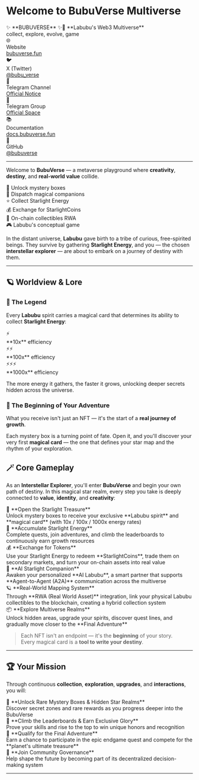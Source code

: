 # Welcome to BubuVerse Multiverse

<div style={{
  background: 'linear-gradient(135deg, rgba(251, 191, 36, 0.12), rgba(245, 158, 11, 0.12))',
  border: '2px solid rgba(251, 191, 36, 0.25)',
  borderRadius: '16px',
  padding: '28px',
  marginTop: '24px',
  marginBottom: '32px',
  textAlign: 'center',
  position: 'relative',
  overflow: 'hidden'
}}>
  <div style={{
    position: 'absolute',
    top: 0,
    left: 0,
    right: 0,
    bottom: 0,
    background: 'radial-gradient(circle at 50% 50%, rgba(251, 191, 36, 0.1), transparent 70%)',
    pointerEvents: 'none'
  }} />
  <div style={{ position: 'relative', zIndex: 1 }}>
    <div style={{ fontSize: '22px', fontWeight: 'bold', marginBottom: '12px' }}>
      ✨ **BUBUVERSE** ✨🧸 **Labubu's Web3 Multiverse**
    </div>
    <div style={{ 
      color: 'rgba(251, 191, 36, 0.9)', 
      fontSize: '16px',
      fontWeight: '500',
      letterSpacing: '1px'
    }}>
      collect, explore, evolve, game
    </div>
  </div>
</div>

<div style={{ 
  display: 'grid', 
  gridTemplateColumns: 'repeat(auto-fit, minmax(250px, 1fr))', 
  gap: '12px',
  marginBottom: '24px'
}}>

<div style={{
  background: 'rgba(251, 191, 36, 0.04)',
  border: '1px solid rgba(251, 191, 36, 0.12)',
  borderRadius: '10px',
  padding: '16px',
  display: 'flex',
  alignItems: 'center',
  gap: '12px',
  transition: 'all 0.3s ease'
}}>
  <span style={{ fontSize: '20px' }}>🌐</span>
  <div>
    <div style={{ fontWeight: 'bold', fontSize: '14px' }}>Website</div>
    <a href="https://bubuverse.fun/" style={{ fontSize: '13px', opacity: '0.8' }}>bubuverse.fun</a>
  </div>
</div>

<div style={{
  background: 'rgba(251, 191, 36, 0.04)',
  border: '1px solid rgba(251, 191, 36, 0.12)',
  borderRadius: '10px',
  padding: '16px',
  display: 'flex',
  alignItems: 'center',
  gap: '12px',
  transition: 'all 0.3s ease'
}}>
  <span style={{ fontSize: '20px' }}>🐦</span>
  <div>
    <div style={{ fontWeight: 'bold', fontSize: '14px' }}>X (Twitter)</div>
    <a href="https://x.com/bubu_verse" style={{ fontSize: '13px', opacity: '0.8' }}>@bubu_verse</a>
  </div>
</div>

<div style={{
  background: 'rgba(251, 191, 36, 0.04)',
  border: '1px solid rgba(251, 191, 36, 0.12)',
  borderRadius: '10px',
  padding: '16px',
  display: 'flex',
  alignItems: 'center',
  gap: '12px',
  transition: 'all 0.3s ease'
}}>
  <span style={{ fontSize: '20px' }}>📢</span>
  <div>
    <div style={{ fontWeight: 'bold', fontSize: '14px' }}>Telegram Channel</div>
    <a href="https://t.me/official_bubuverse_notice" style={{ fontSize: '13px', opacity: '0.8' }}>Official Notice</a>
  </div>
</div>

<div style={{
  background: 'rgba(251, 191, 36, 0.04)',
  border: '1px solid rgba(251, 191, 36, 0.12)',
  borderRadius: '10px',
  padding: '16px',
  display: 'flex',
  alignItems: 'center',
  gap: '12px',
  transition: 'all 0.3s ease'
}}>
  <span style={{ fontSize: '20px' }}>💬</span>
  <div>
    <div style={{ fontWeight: 'bold', fontSize: '14px' }}>Telegram Group</div>
    <a href="https://t.me/official_bubuverse_space" style={{ fontSize: '13px', opacity: '0.8' }}>Official Space</a>
  </div>
</div>

<div style={{
  background: 'rgba(251, 191, 36, 0.04)',
  border: '1px solid rgba(251, 191, 36, 0.12)',
  borderRadius: '10px',
  padding: '16px',
  display: 'flex',
  alignItems: 'center',
  gap: '12px',
  transition: 'all 0.3s ease'
}}>
  <span style={{ fontSize: '20px' }}>📚</span>
  <div>
    <div style={{ fontWeight: 'bold', fontSize: '14px' }}>Documentation</div>
    <a href="https://docs.bubuverse.fun/" style={{ fontSize: '13px', opacity: '0.8' }}>docs.bubuverse.fun</a>
  </div>
</div>

<div style={{
  background: 'rgba(251, 191, 36, 0.04)',
  border: '1px solid rgba(251, 191, 36, 0.12)',
  borderRadius: '10px',
  padding: '16px',
  display: 'flex',
  alignItems: 'center',
  gap: '12px',
  transition: 'all 0.3s ease'
}}>
  <span style={{ fontSize: '20px' }}>🐙</span>
  <div>
    <div style={{ fontWeight: 'bold', fontSize: '14px' }}>GitHub</div>
    <a href="https://github.com/bubuverse" style={{ fontSize: '13px', opacity: '0.8' }}>@bubuverse</a>
  </div>
</div>

</div>

***

<div style={{
  background: 'linear-gradient(135deg, rgba(251, 191, 36, 0.08), rgba(245, 158, 11, 0.08))',
  border: '1px solid rgba(251, 191, 36, 0.15)',
  borderRadius: '16px',
  padding: '32px 28px',
  marginTop: '24px',
  marginBottom: '32px'
}}>

Welcome to **BubuVerse** — a metaverse playground where **creativity**, **destiny**, and **real-world value** collide.

<div style={{ 
  display: 'grid', 
  gridTemplateColumns: 'repeat(auto-fit, minmax(200px, 1fr))', 
  gap: '12px', 
  margin: '24px 0' 
}}>
  <div>🎁 Unlock mystery boxes</div>
  <div>🧸 Dispatch magical companions</div>
  <div>⭐ Collect Starlight Energy</div>
  <div>💰 Exchange for StarlightCoins</div>
  <div>🔗 On-chain collectibles RWA</div>
  <div>🎮 Labubu's conceptual game</div>
</div>

In the distant universe, **Labubu** gave birth to a tribe of curious, free-spirited beings. They survive by gathering **Starlight Energy**, and you — the chosen **interstellar explorer** — are about to embark on a journey of destiny with them.

</div>

***

## 🪐 Worldview & Lore

<div style={{ display: 'flex', flexDirection: 'column', gap: '24px' }}>

<div style={{
  background: 'rgba(251, 191, 36, 0.05)',
  borderLeft: '4px solid rgba(251, 191, 36, 0.4)',
  padding: '20px 24px',
  borderRadius: '0 12px 12px 0'
}}>

### 📜 The Legend

Every **Labubu** spirit carries a magical card that determines its ability to collect **Starlight Energy**:

<div style={{ 
  display: 'flex', 
  justifyContent: 'space-around', 
  margin: '16px 0',
  flexWrap: 'wrap',
  gap: '16px'
}}>
  <div style={{ textAlign: 'center' }}>
    <div style={{ fontSize: '24px' }}>⚡</div>
    <div>**10x** efficiency</div>
  </div>
  <div style={{ textAlign: 'center' }}>
    <div style={{ fontSize: '24px' }}>⚡⚡</div>
    <div>**100x** efficiency</div>
  </div>
  <div style={{ textAlign: 'center' }}>
    <div style={{ fontSize: '24px' }}>⚡⚡⚡</div>
    <div>**1000x** efficiency</div>
  </div>
</div>

The more energy it gathers, the faster it grows, unlocking deeper secrets hidden across the universe.

</div>

<div style={{
  background: 'rgba(251, 191, 36, 0.05)',
  borderLeft: '4px solid rgba(251, 191, 36, 0.4)',
  padding: '20px 24px',
  borderRadius: '0 12px 12px 0'
}}>

### 📖 The Beginning of Your Adventure

What you receive isn't just an NFT — it's the start of a **real journey of growth**.

Each mystery box is a turning point of fate. Open it, and you'll discover your very first **magical card** — the one that defines your star map and the rhythm of your exploration.

</div>

</div>

## 🪄 Core Gameplay

As an **Interstellar Explorer**, you'll enter **BubuVerse** and begin your own path of destiny. In this magical star realm, every step you take is deeply connected to **value**, **identity**, and **creativity**:

<div style={{ 
  display: 'grid', 
  gridTemplateColumns: 'repeat(auto-fit, minmax(300px, 1fr))', 
  gap: '16px', 
  margin: '24px 0' 
}}>

<div style={{
  background: 'rgba(251, 191, 36, 0.03)',
  border: '1px solid rgba(251, 191, 36, 0.1)',
  borderRadius: '12px',
  padding: '20px',
  transition: 'all 0.3s ease'
}}>
  <div style={{ fontSize: '20px', marginBottom: '8px' }}>🎁 **Open the Starlight Treasure**</div>
  <div style={{ fontSize: '14px', opacity: '0.8' }}>Unlock mystery boxes to receive your exclusive **Labubu spirit** and **magical card** (with 10x / 100x / 1000x energy rates)</div>
</div>

<div style={{
  background: 'rgba(251, 191, 36, 0.03)',
  border: '1px solid rgba(251, 191, 36, 0.1)',
  borderRadius: '12px',
  padding: '20px',
  transition: 'all 0.3s ease'
}}>
  <div style={{ fontSize: '20px', marginBottom: '8px' }}>🌟 **Accumulate Starlight Energy**</div>
  <div style={{ fontSize: '14px', opacity: '0.8' }}>Complete quests, join adventures, and climb the leaderboards to continuously earn growth resources</div>
</div>

<div style={{
  background: 'rgba(251, 191, 36, 0.03)',
  border: '1px solid rgba(251, 191, 36, 0.1)',
  borderRadius: '12px',
  padding: '20px',
  transition: 'all 0.3s ease'
}}>
  <div style={{ fontSize: '20px', marginBottom: '8px' }}>💰 **Exchange for Tokens**</div>
  <div style={{ fontSize: '14px', opacity: '0.8' }}>Use your Starlight Energy to redeem **StarlightCoins**, trade them on secondary markets, and turn your on-chain assets into real value</div>
</div>

<div style={{
  background: 'rgba(251, 191, 36, 0.03)',
  border: '1px solid rgba(251, 191, 36, 0.1)',
  borderRadius: '12px',
  padding: '20px',
  transition: 'all 0.3s ease'
}}>
  <div style={{ fontSize: '20px', marginBottom: '8px' }}>🧠 **AI Starlight Companion**</div>
  <div style={{ fontSize: '14px', opacity: '0.8' }}>Awaken your personalized **AI Labubu**, a smart partner that supports **Agent-to-Agent (A2A)** communication across the multiverse</div>
</div>

<div style={{
  background: 'rgba(251, 191, 36, 0.03)',
  border: '1px solid rgba(251, 191, 36, 0.1)',
  borderRadius: '12px',
  padding: '20px',
  transition: 'all 0.3s ease'
}}>
  <div style={{ fontSize: '20px', marginBottom: '8px' }}>🪐 **Real-World Mapping System**</div>
  <div style={{ fontSize: '14px', opacity: '0.8' }}>Through **RWA (Real World Asset)** integration, link your physical Labubu collectibles to the blockchain, creating a hybrid collection system</div>
</div>

<div style={{
  background: 'rgba(251, 191, 36, 0.03)',
  border: '1px solid rgba(251, 191, 36, 0.1)',
  borderRadius: '12px',
  padding: '20px',
  transition: 'all 0.3s ease'
}}>
  <div style={{ fontSize: '20px', marginBottom: '8px' }}>📦 **Explore Multiverse Realms**</div>
  <div style={{ fontSize: '14px', opacity: '0.8' }}>Unlock hidden areas, upgrade your spirits, discover quest lines, and gradually move closer to the **Final Adventure**</div>
</div>

</div>

> Each NFT isn't an endpoint — it's the **beginning** of your story.\
> Every magical card is a **tool to write your destiny**.

***

## 🏆 Your Mission

Through continuous **collection**, **exploration**, **upgrades**, and **interactions**, you will:

<div style={{ 
  display: 'grid', 
  gridTemplateColumns: 'repeat(auto-fit, minmax(280px, 1fr))', 
  gap: '16px', 
  margin: '24px 0' 
}}>

<div style={{
  background: 'linear-gradient(135deg, rgba(251, 191, 36, 0.05), rgba(245, 158, 11, 0.05))',
  border: '1px solid rgba(251, 191, 36, 0.15)',
  borderRadius: '12px',
  padding: '20px',
  position: 'relative',
  overflow: 'hidden'
}}>
  <div style={{ fontSize: '18px', marginBottom: '8px' }}>🌌 **Unlock Rare Mystery Boxes & Hidden Star Realms**</div>
  <div style={{ fontSize: '14px', opacity: '0.85' }}>Discover secret zones and rare rewards as you progress deeper into the BubuVerse</div>
</div>

<div style={{
  background: 'linear-gradient(135deg, rgba(251, 191, 36, 0.05), rgba(245, 158, 11, 0.05))',
  border: '1px solid rgba(251, 191, 36, 0.15)',
  borderRadius: '12px',
  padding: '20px',
  position: 'relative',
  overflow: 'hidden'
}}>
  <div style={{ fontSize: '18px', marginBottom: '8px' }}>🥇 **Climb the Leaderboards & Earn Exclusive Glory**</div>
  <div style={{ fontSize: '14px', opacity: '0.85' }}>Prove your skills and rise to the top to win unique honors and recognition</div>
</div>

<div style={{
  background: 'linear-gradient(135deg, rgba(251, 191, 36, 0.05), rgba(245, 158, 11, 0.05))',
  border: '1px solid rgba(251, 191, 36, 0.15)',
  borderRadius: '12px',
  padding: '20px',
  position: 'relative',
  overflow: 'hidden'
}}>
  <div style={{ fontSize: '18px', marginBottom: '8px' }}>🚀 **Qualify for the Final Adventure**</div>
  <div style={{ fontSize: '14px', opacity: '0.85' }}>Earn a chance to participate in the epic endgame quest and compete for the **planet's ultimate treasure**</div>
</div>

<div style={{
  background: 'linear-gradient(135deg, rgba(251, 191, 36, 0.05), rgba(245, 158, 11, 0.05))',
  border: '1px solid rgba(251, 191, 36, 0.15)',
  borderRadius: '12px',
  padding: '20px',
  position: 'relative',
  overflow: 'hidden'
}}>
  <div style={{ fontSize: '18px', marginBottom: '8px' }}>🧭 **Join Community Governance**</div>
  <div style={{ fontSize: '14px', opacity: '0.85' }}>Help shape the future by becoming part of its decentralized decision-making system</div>
</div>

</div>

***